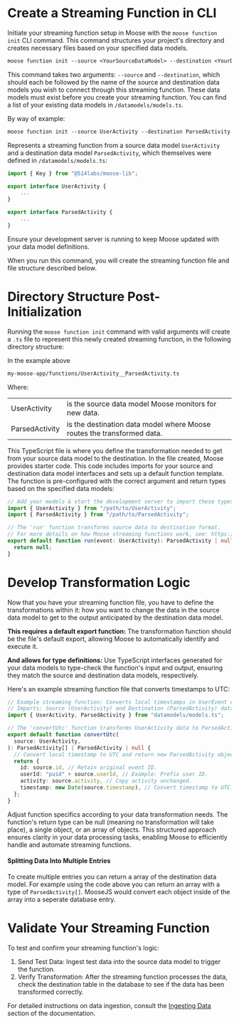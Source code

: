 
# Create a Streaming Function in CLI

Initiate your streaming function setup in Moose with the `moose function init` CLI command. This
command structures your project's directory and creates necessary files based on
your specified data models.

```txt filename="Terminal" copy
moose function init --source <YourSourceDataModel> --destination <YourDestinationDataModel>
```

This command takes two arguments: `--source` and `--destination`, which should
each be followed by the name of the source and destination data models you wish
to connect through this streaming function. These data models must exist before you create
your streaming function. You can find a list of your existing data models in
`/datamodels/models.ts`.

By way of example:

```txt filename="Terminal" copy
moose function init --source UserActivity --destination ParsedActivity
```

Represents a streaming function from a source data model `UserActivity` and
a destination data model `ParsedActivity`, which themselves were defined in
`/datamodels/models.ts`:

```ts filename="/datamodels/models.ts"
import { Key } from "@514labs/moose-lib";

export interface UserActivity {
    ...
}

export interface ParsedActivity {
    ...
}
```

Ensure your development server is running to keep Moose updated with your data
model definitions.

When you run this command, you will create the streaming function file and
file structure described below.

# Directory Structure Post-Initialization

Running the `moose function init` command with valid arguments will create a
`.ts` file to represent this newly created streaming function, in the following
directory structure:

<FileTree>
  <FileTree.Folder name="my-moose-app" defaultOpen>
    <FileTree.Folder name="functions" defaultOpen>
      <FileTree.File name="UserActivity__ParsedActivity.ts" />
    </FileTree.Folder>
  </FileTree.Folder>
</FileTree>

In the example above

```txt
my-moose-app/functions/UserActivity__ParsedActivity.ts
```

Where:

|                |                                                                        |
| -------------- | ---------------------------------------------------------------------- |
| UserActivity   | is the source data model Moose monitors for new data.                  |
| ParsedActivity | is the destination data model where Moose routes the transformed data. |

This TypeScript file is where you define the
transformation needed to get from your source data model to the destination.
In the file created, Moose provides starter code. This code includes
imports for your source and destination data model interfaces and sets up a
default function template. The function is pre-configured with the correct
argument and return types based on the specified data models:

```ts filename="/functions/UserActivity__ParsedActivity.ts" copy {2-3,7}
// Add your models & start the development server to import these types
import { UserActivity } from "/path/to/UserActivity";
import { ParsedActivity } from "/path/to/ParsedActivity";

// The 'run' function transforms source data to destination format.
// For more details on how Moose streaming functions work, see: https://docs.moosejs.com
export default function run(event: UserActivity): ParsedActivity | null {
  return null;
}
```

# Develop Transformation Logic

Now that you have your streaming function file, you have to define the
transformations within it: how you want to change the data in the source data
model to get to the output anticipated by the destination data model.

**This requires a default export function:** The transformation function should
be the file's default export, allowing Moose to automatically identify and
execute it.

**And allows for type definitions:** Use TypeScript interfaces generated for
your data models to type-check the function's input and output, ensuring they
match the source and destination data models, respectively.

Here's an example streaming function file that converts timestamps to UTC:

```ts filename="/functions/UserActivity__ParsedActivity.ts" copy {3-4,8}
// Example streaming function: Converts local timestamps in UserEvent data to UTC.
// Imports: Source (UserActivity) and Destination (ParsedActivity) data models.
import { UserActivity, ParsedActivity } from "datamodels/models.ts";

// The 'convertUtc' function transforms UserActivity data to ParsedActivity format.
export default function convertUtc(
  source: UserActivity,
): ParsedActivity[] | ParsedActivity | null {
  // Convert local timestamp to UTC and return new ParsedActivity object.
  return {
    id: source.id, // Retain original event ID.
    userId: "puid" + source.userId, // Example: Prefix user ID.
    activity: source.activity, // Copy activity unchanged.
    timestamp: new Date(source.timestamp), // Convert timestamp to UTC.
  };
}
```

Adjust function specifics according to your data transformation needs. The
function's return type can be null (meaning no transformation will take place),
a single object, or an array of objects. This structured approach ensures
clarity in your data processing tasks, enabling Moose to efficiently handle and
automate streaming functions.

#### Splitting Data Into Multiple Entries

To create multiple entries you can return a array of the destination data model.
For example using the code above you can return an array with a type of `ParsedActivity[]`.
MooseJS would convert each object inside of the array into a seperate database entry.

# Validate Your Streaming Function

To test and confirm your streaming function's logic:

1. Send Test Data: Ingest test data into the source data model to trigger the function.
2. Verify Transformation: After the streaming function processes the data, check the
   destination table in the database to see if the data has been transformed correctly.

For detailed instructions on data ingestion, consult the
[Ingesting Data](../data-models/capture-data.mdx) section of the documentation.
